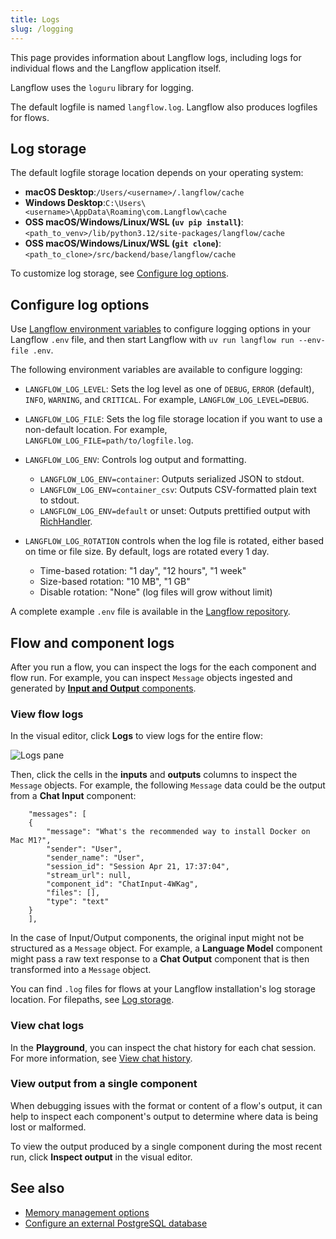 ```yaml
---
title: Logs
slug: /logging
---
```



This page provides information about Langflow logs, including logs for individual flows and the Langflow application itself.

Langflow uses the `loguru` library for logging.

The default logfile is named `langflow.log`.
Langflow also produces logfiles for flows.

## Log storage

The default logfile storage location depends on your operating system:

- **macOS Desktop**:`/Users/<username>/.langflow/cache`
- **Windows Desktop**:`C:\Users\<username>\AppData\Roaming\com.Langflow\cache`
- **OSS macOS/Windows/Linux/WSL (`uv pip install`)**: `<path_to_venv>/lib/python3.12/site-packages/langflow/cache`
- **OSS macOS/Windows/Linux/WSL (`git clone`)**: `<path_to_clone>/src/backend/base/langflow/cache`

To customize log storage, see [Configure log options](#configure-log-options).

## Configure log options

Use [Langflow environment variables](/environment-variables) to configure logging options in your Langflow `.env` file, and then start Langflow with `uv run langflow run --env-file .env`.

The following environment variables are available to configure logging:

* `LANGFLOW_LOG_LEVEL`: Sets the log level as one of `DEBUG`, `ERROR` (default), `INFO`, `WARNING`, and `CRITICAL`. For example, `LANGFLOW_LOG_LEVEL=DEBUG`.

* `LANGFLOW_LOG_FILE`: Sets the log file storage location if you want to use a non-default location.
For example, `LANGFLOW_LOG_FILE=path/to/logfile.log`.

* `LANGFLOW_LOG_ENV`: Controls log output and formatting.

    * `LANGFLOW_LOG_ENV=container`: Outputs serialized JSON to stdout.
    * `LANGFLOW_LOG_ENV=container_csv`: Outputs CSV-formatted plain text to stdout.
    * `LANGFLOW_LOG_ENV=default` or unset: Outputs prettified output with [RichHandler](https://rich.readthedocs.io/en/stable/reference/logging.html).

* `LANGFLOW_LOG_ROTATION` controls when the log file is rotated, either based on time or file size. By default, logs are rotated every 1 day.

    * Time-based rotation: "1 day", "12 hours", "1 week"
    * Size-based rotation: "10 MB", "1 GB"
    * Disable rotation: "None" (log files will grow without limit)

A complete example `.env` file is available in the [Langflow repository](https://github.com/langflow-ai/langflow/blob/main/.env.example).

## Flow and component logs

After you run a flow, you can inspect the logs for the each component and flow run.
For example, you can inspect `Message` objects ingested and generated by [**Input and Output** components](/components-io).

### View flow logs

In the visual editor, click **Logs** to view logs for the entire flow:

![Logs pane](/img/logs.png)

Then, click the cells in the **inputs** and **outputs** columns to inspect the `Message` objects.
For example, the following `Message` data could be the output from a **Chat Input** component:

```text
    "messages": [
    {
        "message": "What's the recommended way to install Docker on Mac M1?",
        "sender": "User",
        "sender_name": "User",
        "session_id": "Session Apr 21, 17:37:04",
        "stream_url": null,
        "component_id": "ChatInput-4WKag",
        "files": [],
        "type": "text"
    }
    ],
```

In the case of Input/Output components, the original input might not be structured as a `Message` object.
For example, a **Language Model** component might pass a raw text response to a **Chat Output** component that is then transformed into a `Message` object.

You can find `.log` files for flows at your Langflow installation's log storage location.
For filepaths, see [Log storage](#log-storage).

### View chat logs

In the **Playground**, you can inspect the chat history for each chat session.
For more information, see [View chat history](/concepts-playground#view-chat-history).

### View output from a single component

When debugging issues with the format or content of a flow's output, it can help to inspect each component's output to determine where data is being lost or malformed.

To view the output produced by a single component during the most recent run, click <Icon name="TextSearch" aria-hidden="true"/> **Inspect output** in the visual editor.

## See also

* [Memory management options](/memory)
* [Configure an external PostgreSQL database](/configuration-custom-database)